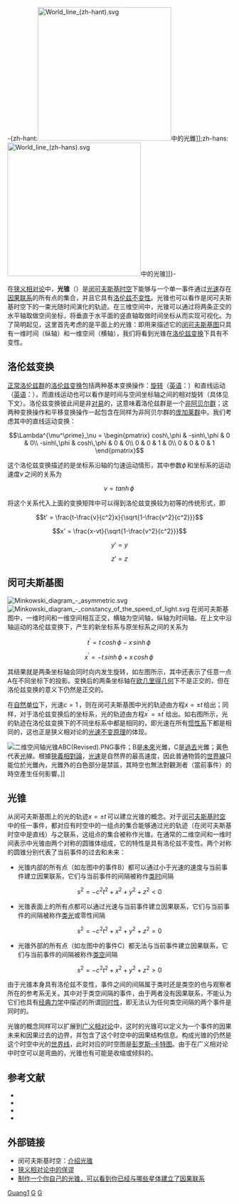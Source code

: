 {{noteTA
|G1 = 物理學
}}

-{zh-hant:[[File:World_line_(zh-hant).svg|300px]]中的光錐]];zh-hans:[[File:World_line_(zh-hans).svg|300px]]中的光锥]]}-

在[[狭义相对论|狭义相对论]]中，'''光锥'''（{{lang-en|Light cone}}）是[[闵可夫斯基时空|闵可夫斯基时空]]下能够与一个单一事件通过[[光速|光速]]存在[[因果關係|因果联系]]的所有点的集合，并且它具有[[洛伦兹不变性|洛伦兹不变性]]。光锥也可以看作是闵可夫斯基时空下的一束光随时间演化的轨迹。在三维空间中，光锥可以通过将两条正交的水平轴取做空间坐标，将垂直于水平面的竖直轴取做时间坐标从而实现可视化。为了简明起见，这里首先考虑的是平面上的光锥：即用来描述它的[[闵可夫斯基图|闵可夫斯基图]]只具有一维时间（纵轴）和一维空间（横轴），我们将看到光锥在[[洛伦兹变换|洛伦兹变换]]下具有不变性。

== 洛伦兹变换 ==
{{See also|洛伦兹变换}}

[[洛伦兹群|正常洛伦兹群]]的[[洛伦兹变换|洛伦兹变换]]包括两种基本变换操作：[[旋转|旋转]]（[[英语|英语]]：{{lang|en|Rotation}}）和直线运动（[[英语|英语]]：{{lang|en|Boost}}），而直线运动也可以看作是时间与空间坐标轴之间的相对旋转（具体见下文）。洛伦兹变换彼此间是非[[对易|对易]]的，这意味着洛伦兹群是一个[[阿贝尔群|非阿贝尔群]]；这两种变换操作和平移变换操作一起包含在同样为非阿贝尔群的[[庞加莱群|庞加莱群]]中。我们考虑其中的直线运动变换：

:<math>\Lambda^{\mu^\prime}_\nu =

\begin{pmatrix}
cosh\,\phi & -sinh\,\phi & 0 & 0\\
-sinh\,\phi & cosh\,\phi & 0 & 0\\
0 & 0 & 1 & 0\\
0 & 0 & 0 & 1
\end{pmatrix}

</math>

这个洛伦兹变换描述的是坐标系沿{{lang|en|x}}轴的匀速运动情形，其中参数<math>\phi\,</math>和坐标系的运动速度<math>v\,</math>之间的关系为

:<math>v = tanh\,\phi\,</math>

将这个关系代入上面的变换矩阵中可以得到洛伦兹变换较为初等的传统形式，即

:<math>t' = \frac{t-\frac{v}{c^2}x}{\sqrt{1-\frac{v^2}{c^2}}}</math>
:<math>x' = \frac{x-vt}{\sqrt{1-\frac{v^2}{c^2}}}</math>
:<math>y' = y</math>
:<math>z' = z</math>

== 闵可夫斯基图 ==
{{see also|闵可夫斯基图}}
[[File:Minkowski_diagram_-_asymmetric.svg|thumb]]
[[File:Minkowski_diagram_-_constancy_of_the_speed_of_light.svg|thumb]]
在闵可夫斯基图中，一维时间和一维空间相互正交，横轴为空间{{lang|en|x}}轴，纵轴为时间{{lang|en|t}}轴。在上文中沿{{lang|en|x}}轴运动的洛伦兹变换下，产生的新坐标系与原坐标系之间的关系为

:<math>t^{\prime} = t\,cosh\,\phi - x\,sinh\,\phi\,</math>
:<math>x^{\prime} = -t\,sinh\,\phi + x\,cosh\,\phi\,</math>

其结果就是两条坐标轴会同时向内发生旋转，如左图所示，其中还表示了任意一点A在不同坐标下的投影。变换后的两条坐标轴在[[欧几里得几何|欧几里得几何]]下不是正交的，但在洛伦兹变换的意义下仍然是正交的。

在[[自然单位|自然单位]]下，光速<math>c = 1\,</math>，则在闵可夫斯基图中光的轨迹由方程<math>x = \pm t\,</math>给出；同样，对于洛伦兹变换后的坐标系，光的轨迹由方程<math>x^{\prime}= \pm t^{\prime}\,</math>给出。如右图所示，光的轨迹在洛伦兹变换下的不同坐标系中都是相同的，即光速在所有[[惯性系|惯性系]]下都是相同的，这也正是狭义相对论的[[光速不变原理|光速不变原理]]的体现。

[[File:二维空间轴光锥ABC(Revised).PNG|thumb]]事件；B是[[未來|未來]]光錐，C是[[過去|過去]]光錐；黃色代表[[光|光]]線。根據[[狹義相對論|狹義相對論]]，[[光速|光速]]是自然界的最高速度，因此普通物質的[[世界線|世界線]]只能位於光錐內，光錐外的白色部分是禁區，其時空也無法對觀測者（當前事件）的時空產生任何影響。]]

== 光锥 ==
从闵可夫斯基图上的光的轨迹<math>x = \pm t\,</math>可以建立光锥的概念。对于[[闵可夫斯基时空|闵可夫斯基时空]]中的任一事件，都对应有时空中的一组点的集合能够通过光的轨迹（在闵可夫斯基时空中是直线）与之联系，这组点的集合被称作光锥。在通常的二维空间和一维时间表示中光锥由两个对称的圆锥体组成，它的特性是具有洛伦兹不变性。两个对称的圆锥分别代表了当前事件的过去和未来：

* 光锥内部的所有点（如左图中的事件B）都可以通过小于光速的速度与当前事件建立因果联系，它们与当前事件的间隔被称作[[类时|类时]]间隔
:<math> s^2 = - c^2 t^2 + x^2 + y^2 + z^2 < 0</math>
* 光锥表面上的所有点都可以通过光速与当前事件建立因果联系，它们与当前事件的间隔被称作[[类光|类光]]或零性间隔
:<math> s^2 = - c^2 t^2 + x^2 + y^2 + z^2 = 0</math>
* 光锥外部的所有点（如左图中的事件C）都无法与当前事件建立因果联系，它们与当前事件的间隔被称作[[类空|类空]]间隔
:<math> s^2 = - c^2 t^2 + x^2 + y^2 + z^2 > 0</math>

由于光锥本身具有洛伦兹不变性，事件之间的间隔属于类时还是类空的也与观察者所在的参考系无关。其中对于类空间隔的事件，由于两者没有因果联系，不能认为它们也具有[[经典力学|经典力学]]中描述的所谓[[同时性|同时性]]，即无法认为任何类空间隔的两个事件是同时的。

光锥的概念同样可以扩展到[[广义相对论|广义相对论]]中，这时的光锥可以定义为一个事件的因果未来和因果过去的边界，并包含了这个时空中的因果结构信息。构成光锥的仍然是这个时空中光的[[世界线|世界线]]，此时对应的时空图是[[彭罗斯-卡特图|彭罗斯-卡特图]]。由于在广义相对论中时空可以是弯曲的，光锥也有可能是收缩或倾斜的。

== 参考文献 ==
* {{lang|en|{{cite web| publisher= [[ArXiv|ArXiv]]| title= Lecture Notes on General Relativity| url= http://arxiv.org/PS_cache/gr-qc/pdf/9712/9712019v1.pdf| author= Sean Carroll| accessdate= 2008-10-10| archive-date= 2020-07-25| archive-url= https://web.archive.org/web/20200725213645/https://arxiv.org/PS_cache/gr-qc/pdf/9712/9712019v1.pdf| dead-url= no}}}} 
* {{lang|en|{{cite book |author=Charles W. Misner, John A. Wheeler and Kip S. Thorne|title=Gravitation|year=1973 |publisher=W. H. Freeman|isbn=978-0716703440}}}}
* {{lang|en|{{cite book |author=Sean Carroll|title=Spacetime and Geometry: An Introduction to General Relativity|year=2003 |publisher=Benjamin Cummings|isbn=978-0805387322}}}}
* {{lang|en|{{cite book |author=Bernard F. Schutz|title=A First Course in General Relativity|year=1985 |publisher=Cambridge University Press|isbn=978-0521277037}}}}

== 外部链接 ==
* 闵可夫斯基时空：[https://web.archive.org/web/20061205015249/http://physics.syr.edu/courses/modules/LIGHTCONE/minkowski.html 介绍光锥]
* [https://web.archive.org/web/20061206092114/http://casa.colorado.edu/~ajsh/sr/paradox.html 狭义相对论中的佯谬]
* [http://interconnected.org/home/more/lightcone/ 制作一个你自己的光锥，可以看到你已经与哪些星体建立了因果联系] {{Wayback|url=http://interconnected.org/home/more/lightcone/ |date=20200303094146 }}

{{Relativity}}

[[Category:天体物理学|Guang1]]
[[Category:相对论|G]]
[[Category:洛伦兹流形|G]]